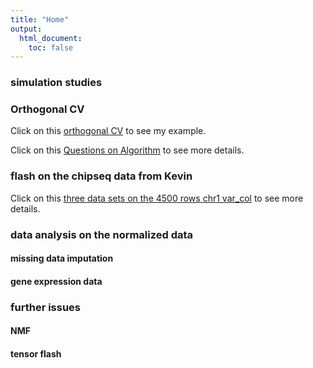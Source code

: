 ```yaml
---
title: "Home"
output:
  html_document:
    toc: false
---
```


### simulation studies



### Orthogonal CV

Click on this [orthogonal CV](miss_position.html) to see my example.

Click on this [Questions on Algorithm](first-analysis.html) to see more details.

### flash on the chipseq data from Kevin

Click on this [three data sets on the 4500 rows chr1 var_col](sd_chr1_asinh.html) to see more details.

### data analysis on the normalized data

#### missing data imputation

#### gene expression data

### further issues

#### NMF

#### tensor flash







